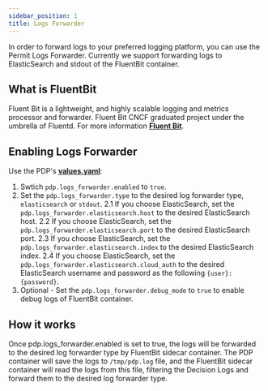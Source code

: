 ```yaml
---
sidebar_position: 1
title: Logs Forwarder
---
```



In order to forward logs to your preferred logging platform, you can use the Permit Logs Forwarder.
Currently we support forwarding logs to ElasticSearch and stdout of the FluentBit container.

## What is FluentBit

Fluent Bit is a lightweight, and highly scalable logging and metrics processor and forwarder.
Fluent Bit CNCF graduated project under the umbrella of Fluentd.
For more information **[Fluent Bit](https://fluentbit.io/)**.

## Enabling Logs Forwarder

Use the PDP's **[values.yaml](https://github.com/permitio/PDP/blob/v2/charts/pdp/values.yaml)**:
1. Swtich ```pdp.logs_forwarder.enabled``` to ```true```.
2. Set the ```pdp.logs_forwarder.type``` to the desired log forwarder type, ```elasticsearch``` or ```stdout```.
2.1 If you choose ElasticSearch, set the ```pdp.logs_forwarder.elasticsearch.host``` to the desired ElasticSearch host.
2.2 If you choose ElasticSearch, set the ```pdp.logs_forwarder.elasticsearch.port``` to the desired ElasticSearch port.
2.3 If you choose ElasticSearch, set the ```pdp.logs_forwarder.elasticsearch.index``` to the desired ElasticSearch index.
2.4 If you choose ElasticSearch, set the ```pdp.logs_forwarder.elasticsearch.cloud_auth``` to the desired ElasticSearch username and password as the following ```{user}:{password}```.
3. Optional - Set the ```pdp.logs_forwarder.debug_mode``` to ```true``` to enable debug logs of FluentBit container.

## How it works

Once pdp.logs_forwarder.enabled is set to true, the logs will be forwarded to the desired log forwarder type by FluentBit sidecar container.
The PDP container will save the logs to ```/tmp/pdp.log``` file, and the FluentBit sidecar container will read the logs from this file, filtering the Decision Logs and forward them to the desired log forwarder type.
